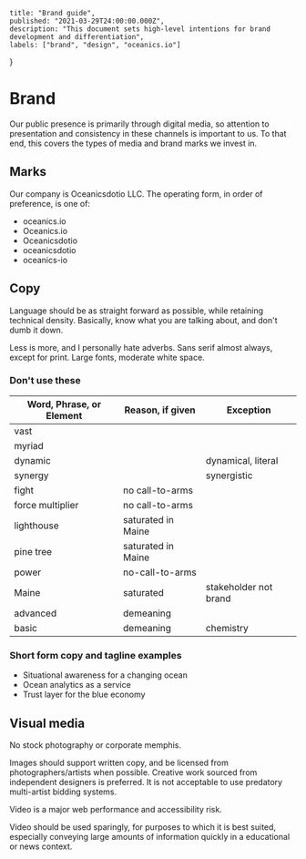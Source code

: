     title: "Brand guide",
    published: "2021-03-29T24:00:00.000Z",
    description: "This document sets high-level intentions for brand development and differentiation",
    labels: ["brand", "design", "oceanics.io"]
}

# Brand

Our public presence is primarily through digital media, so attention to presentation and consistency in these channels is important to us. To that end, this covers the types of media and brand marks we invest in.

## Marks

Our company is Oceanicsdotio LLC. The operating form, in order of preference, is one of:

- oceanics.io
- Oceanics.io
- Oceanicsdotio
- oceanicsdotio
- oceanics-io

## Copy

Language should be as straight forward as possible, while retaining technical density. Basically, know what you are talking about, and don't dumb it down.

Less is more, and I personally hate adverbs. Sans serif almost always, except for print. Large fonts, moderate white space.

### Don't use these

| **Word, Phrase, or Element** | **Reason, if given** | **Exception**         |
| ---------------------------- | -------------------- | --------------------- |
| vast                         |                      |                       |
| myriad                       |                      |                       |
| dynamic                      |                      | dynamical, literal    |
| synergy                      |                      | synergistic           |
| fight                        | no call-to-arms      |                       |
| force multiplier             | no call-to-arms      |                       |
| lighthouse                   | saturated in Maine   |                       |
| pine tree                    | saturated in Maine   |                       |
| power                        | no-call-to-arms      |                       |
| Maine                        | saturated            | stakeholder not brand |
| advanced                     | demeaning            |                       |
| basic                        | demeaning            | chemistry             |

### Short form copy and tagline examples

- Situational awareness for a changing ocean
- Ocean analytics as a service
- Trust layer for the blue economy

## Visual media

No stock photography or corporate memphis.

Images should support written copy, and be licensed from photographers/artists when possible. Creative work sourced from independent designers is preferred. It is not acceptable to use predatory multi-artist bidding systems.

Video is a major web performance and accessibility risk.

Video should be used sparingly, for purposes to which it is best suited, especially conveying large amounts of information quickly in a educational or news context.